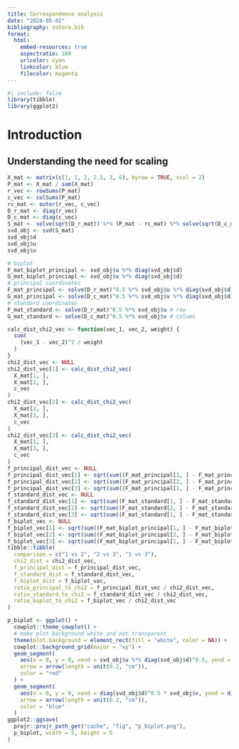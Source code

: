 ```yaml
---
title: Correspondence analysis
date: "2024-05-02"
bibliography: zotero.bib
format:
  html:
    embed-resources: true
    aspectratio: 169
    urlcolor: cyan
    linkcolor: blue
    filecolor: magenta
---
```


```r
#| include: false
library(tibble)
library(ggplot2)
```

# Introduction

## Understanding the need for scaling

```r
X_mat <- matrix(c(1, 1, 2, 2.5, 3, 6), byrow = TRUE, ncol = 2)
P_mat <- X_mat / sum(X_mat)
r_vec <- rowSums(P_mat)
c_vec <- colSums(P_mat)
rc_mat <- outer(r_vec, c_vec)
D_r_mat <- diag(r_vec)
D_c_mat <- diag(c_vec)
S_mat <- solve(sqrt(D_r_mat)) %*% (P_mat - rc_mat) %*% solve(sqrt(D_c_mat))
svd_obj <- svd(S_mat)
svd_obj$d
svd_obj$u
svd_obj$v
```

```r
# biplot
F_mat_biplot_principal <- svd_obj$u %*% diag(svd_obj$d)
G_mat_biplot_princiapl <- svd_obj$v %*% diag(svd_obj$d)
# principal coordinates
F_mat_principal <- solve(D_r_mat)^0.5 %*% svd_obj$u %*% diag(svd_obj$d) # row
G_mat_principal <- solve(D_c_mat)^0.5 %*% svd_obj$v %*% diag(svd_obj$d) # column
# standard coordinates
F_mat_standard <- solve(D_r_mat)^0.5 %*% svd_obj$u # row
G_mat_standard <- solve(D_c_mat)^0.5 %*% svd_obj$v # column
```

```r
calc_dist_chi2_vec <- function(vec_1, vec_2, weight) {
  sum(
    (vec_1 - vec_2)^2 / weight
  )
}
chi2_dist_vec <- NULL
chi2_dist_vec[1] <- calc_dist_chi2_vec(
  X_mat[1, ],
  X_mat[2, ],
  c_vec
)
chi2_dist_vec[2] <- calc_dist_chi2_vec(
  X_mat[2, ],
  X_mat[3, ],
  c_vec
)
chi2_dist_vec[3] <- calc_dist_chi2_vec(
  X_mat[1, ],
  X_mat[3, ],
  c_vec
)
f_principal_dist_vec <- NULL
f_principal_dist_vec[1] <- sqrt(sum((F_mat_principal[1, ] - F_mat_principal[2, ])^2))
f_principal_dist_vec[2] <- sqrt(sum((F_mat_principal[2, ] - F_mat_principal[3, ])^2))
f_principal_dist_vec[3] <- sqrt(sum((F_mat_principal[1, ] - F_mat_principal[3, ])^2))
f_standard_dist_vec <- NULL
f_standard_dist_vec[1] <- sqrt(sum((F_mat_standard[1, ] - F_mat_standard[2, ])^2))
f_standard_dist_vec[2] <- sqrt(sum((F_mat_standard[2, ] - F_mat_standard[3, ])^2))
f_standard_dist_vec[3] <- sqrt(sum((F_mat_standard[1, ] - F_mat_standard[3, ])^2))
f_biplot_vec <- NULL
f_biplot_vec[1] <- sqrt(sum((F_mat_biplot_principal[1, ] - F_mat_biplot_principal[2, ])^2))
f_biplot_vec[2] <- sqrt(sum((F_mat_biplot_principal[2, ] - F_mat_biplot_principal[3, ])^2))
f_biplot_vec[3] <- sqrt(sum((F_mat_biplot_principal[1, ] - F_mat_biplot_principal[3, ])^2))
tibble::tibble(
  comparison = c("1 vs 2", "2 vs 3", "1 vs 3"),
  chi2_dist = chi2_dist_vec,
  f_principal_dist = f_principal_dist_vec,
  f_standard_dist = f_standard_dist_vec,
  f_biplot_dist = f_biplot_vec,
  ratio_principal_to_chi2 = f_principal_dist_vec / chi2_dist_vec,
  ratio_standard_to_chi2 = f_standard_dist_vec / chi2_dist_vec,
  ratio_biplot_to_chi2 = f_biplot_vec / chi2_dist_vec
)
```

```r
p_biplot <- ggplot() +
  cowplot::theme_cowplot() +
  # make plot background white and not transparent
  theme(plot.background = element_rect(fill = "white", color = NA)) +
  cowplot::background_grid(major = "xy") +
  geom_segment(
    aes(x = 0, y = 0, xend = svd_obj$u %*% diag(svd_obj$d)^0.5, yend = svd_obj$u %*% diag(svd_obj$d)^0.5),
    arrow = arrow(length = unit(0.2, "cm")),
    color = "red"
  ) +
  geom_segment(
    aes(x = 0, y = 0, xend = diag(svd_obj$d)^0.5 * svd_obj$v, yend = diag(svd_obj$d)^0.5 * svd_obj$v[2, 2]),
    arrow = arrow(length = unit(0.2, "cm")),
    color = "blue"
  ) 
ggplot2::ggsave(
  projr::projr_path_get("cache", "fig", "p_biplot.png"),
  p_biplot, width = 5, height = 5
)
```
